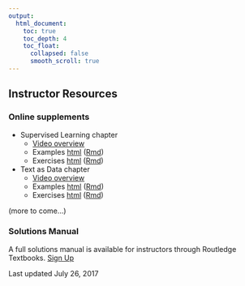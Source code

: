 ```yaml
---
output:
  html_document:
    toc: true
    toc_depth: 4
    toc_float:
      collapsed: false
      smooth_scroll: true
---
```


## Instructor Resources

### Online supplements


- Supervised Learning chapter
    - [Video overview](https://youtu.be/Nlezx2gS8hw)
    - Examples [html](instructor/learningI.html) ([Rmd](https://rawgit.com/mdsr-book/mdsr-book.github.io/master/instructor/learningI.Rmd))
    - Exercises [html](instructor/learningI-ex.html) ([Rmd](https://rawgit.com/mdsr-book/mdsr-book.github.io/master/instructor/learningI-ex.Rmd))


- Text as Data chapter
    - [Video overview](https://youtu.be/sp25j9WaqwA)
    - Examples [html](instructor/text.html) ([Rmd](https://rawgit.com/mdsr-book/mdsr-book.github.io/master/instructor/text.Rmd))
    - Exercises [html](instructor/text-ex.html) ([Rmd](https://rawgit.com/mdsr-book/mdsr-book.github.io/master/instructor/text-ex.Rmd))

(more to come...)

### Solutions Manual

A full solutions manual is available for instructors through Routledge Textbooks. [Sign Up](http://routledgetextbooks.com/textbooks/instructor_downloads/)

Last updated July 26, 2017

